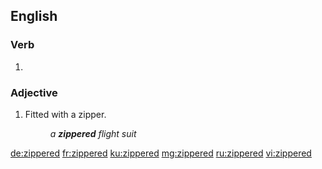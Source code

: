 ==English==

===Verb===
{{head|en|verb form}}

# {{en-past of|zipper}}

===Adjective===
{{en-adj|-}}

# Fitted with a zipper.
#: ''a '''zippered''' flight suit''

[[de:zippered]]
[[fr:zippered]]
[[ku:zippered]]
[[mg:zippered]]
[[ru:zippered]]
[[vi:zippered]]